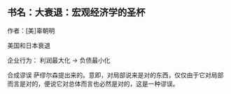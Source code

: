 ## 书名：大衰退：宏观经济学的圣杯

作者：[美]辜朝明



美国和日本衰退

企业行为： 利润最大化 -> 负债最小化

合成谬误 萨缪尔森提出来的。意即，对局部说来是对的东西，仅仅由于它对局部而言是对的，便说它对总体而言也必然是对的，这是一种谬误。



<TailProtocal />
